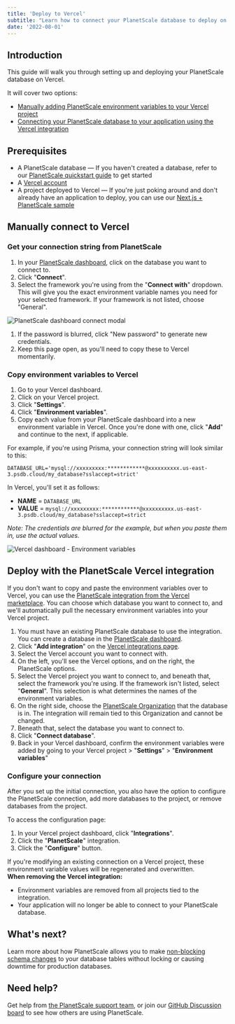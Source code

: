 ```yaml
---
title: 'Deploy to Vercel'
subtitle: "Learn how to connect your PlanetScale database to deploy on Vercel"
date: '2022-08-01'
---
```


## Introduction

This guide will walk you through setting up and deploying your PlanetScale database on Vercel.

It will cover two options:

- [Manually adding PlanetScale environment variables to your Vercel project](#manually-connect-to-vercel)
- [Connecting your PlanetScale database to your application using the Vercel integration](#deploy-with-the-planetscale-vercel-integration)

## Prerequisites

- A PlanetScale database &mdash; If you haven't created a database, refer to our [PlanetScale quickstart guide](/docs/tutorials/planetscale-quick-start-guide) to get started
- A [Vercel account](https://vercel.com/)
- A project deployed to Vercel &mdash; If you're just poking around and don't already have an application to deploy, you can use our [Next.js + PlanetScale sample](/docs/tutorials/connect-nextjs-app)

## Manually connect to Vercel

### Get your connection string from PlanetScale

1. In your [PlanetScale dashboard](https://app.planetscale.com), click on the database you want to connect to.
2. Click "**Connect**".
3. Select the framework you're using from the "**Connect with**" dropdown. This will give you the exact environment variable names you need for your selected framework. If your framework is not listed, choose "General".

![PlanetScale dashboard connect modal](/docs/img/docs/prisma-connection-modal.png)

1. If the password is blurred, click "New password" to generate new credentials.
2. Keep this page open, as you'll need to copy these to Vercel momentarily.

### Copy environment variables to Vercel

1. Go to your Vercel dashboard.
2. Click on your Vercel project.
3. Click "**Settings**".
4. Click "**Environment variables**".
5. Copy each value from your PlanetScale dashboard into a new environment variable in Vercel. Once you're done with one, click "**Add**" and continue to the next, if applicable.

For example, if you're using Prisma, your connection string will look similar to this:

```
DATABASE_URL='mysql://xxxxxxxxx:************@xxxxxxxxxx.us-east-3.psdb.cloud/my_database?sslaccept=strict'
```

In Vercel, you'll set it as follows:

- **NAME** = `DATABASE_URL`
- **VALUE** = `mysql://xxxxxxxxx:************@xxxxxxxxxx.us-east-3.psdb.cloud/my_database?sslaccept=strict`

*Note: The credentials are blurred for the example, but when you paste them in, use the actual values.*

![Vercel dashboard - Environment variables](/docs/img/docs/vercel-environment-variables.png)

## Deploy with the PlanetScale Vercel integration

If you don't want to copy and paste the environment variables over to Vercel, you can use the [PlanetScale integration from the Vercel marketplace](https://vercel.com/integrations/planetscale). You can choose which database you want to connect to, and we'll automatically pull the necessary environment variables into your Vercel project.

1. You must have an existing PlanetScale database to use the integration. You can create a database in the [PlanetScale dashboard](https://app.planetscale.com).
2. Click "**Add integration**" on the [Vercel integrations page](https://vercel.com/integrations/planetscale).
3. Select the Vercel account you want to connect with.
4. On the left, you'll see the Vercel options, and on the right, the PlanetScale options.
5. Select the Vercel project you want to connect to, and beneath that, select the framework you're using. If the framework isn't listed, select "**General**". This selection is what determines the names of the environment variables.
6. On the right side, choose the [PlanetScale Organization](/docs/concepts/access-control) that the database is in. The integration will remain tied to this Organization and cannot be changed.
7. Beneath that, select the database you want to connect to.
8. Click "**Connect database**".
9. Back in your Vercel dashboard, confirm the environment variables were added by going to your Vercel project > "**Settings**" > "**Environment variables**"

### Configure your connection

After you set up the initial connection, you also have the option to configure the PlanetScale connection, add more databases to the project, or remove databases from the project.

To access the configuration page:

1. In your Vercel project dashboard, click "**Integrations**".
2. Click the "**PlanetScale**" integration.
3. Click the "**Configure**" button.

<InfoBlock type='note'>
  If you're modifying an existing connection on a Vercel project, these environment variable values will be regenerated and overwritten.
</InfoBlock>

<InfoBlock>
  <div>
    <b>When removing the Vercel integration:</b>
    <ul>
      <li>Environment variables are removed from all projects tied to the integration.</li>
      <li>
        Your application will no longer be able to connect to your PlanetScale database.
      </li>
    </ul>
  </div>
</InfoBlock>

## What's next?

Learn more about how PlanetScale allows you to make [non-blocking schema changes](/docs/concepts/nonblocking-schema-changes) to your database tables without locking or causing downtime for production databases.

## Need help?

Get help from [the PlanetScale support team](https://support.planetscale.com), or join our [GitHub Discussion board](https://github.com/planetscale/discussion/discussions) to see how others are using PlanetScale.
